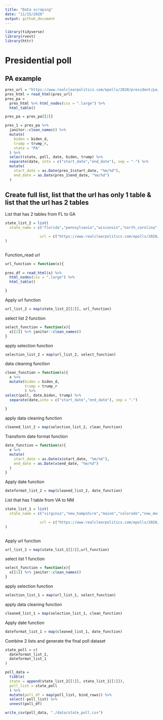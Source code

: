 ```yaml
---
title: "Data scraping"
date: "11/15/2020"
output: github_document
---
```


```r
library(tidyverse)
library(rvest)
library(httr)
```


# Presidential poll

## PA example

```r
pres_url = "https://www.realclearpolitics.com/epolls/2020/president/pa/pennsylvania_trump_vs_biden-6861.html"
pres_html = read_html(pres_url)
pres_pa = 
  pres_html %>% html_nodes(css = ".large") %>% 
  html_table()

pres_pa = pres_pa[[2]] 

pres_1 = pres_pa %>% 
  janitor::clean_names() %>% 
  mutate(
    biden = biden_d,
    trump = trump_r,
    state = "PA"
  ) %>%
  select(state, poll, date, biden, trump) %>% 
  separate(date, into = c("start_date","end_date"), sep = "-") %>% 
  mutate(
    start_date = as.Date(pres_1$start_date, "%m/%d"),
    end_date = as.Date(pres_1$end_date, "%m/%d")
  )

```

## Create full list, list that the url has only 1 table & list that the url has 2 tables

List that has 2 tables from FL to GA 

```r

state_list_2 = list(
  state_name = c("florida","pennsylvania","wisconsin","north_carolina","michigan","ohio","minnesota","iowa", "arizona","nevada","texax","georgia"),

                url = c("https://www.realclearpolitics.com/epolls/2020/president/fl/florida_trump_vs_biden-6841.html", "https://www.realclearpolitics.com/epolls/2020/president/pa/pennsylvania_trump_vs_biden-6861.html","https://www.realclearpolitics.com/epolls/2020/president/wi/wisconsin_trump_vs_biden-6849.html", "https://www.realclearpolitics.com/epolls/2020/president/nc/north_carolina_trump_vs_biden-6744.html","https://www.realclearpolitics.com/epolls/2020/president/mi/michigan_trump_vs_biden-6761.html","https://www.realclearpolitics.com/epolls/2020/president/oh/ohio_trump_vs_biden-6765.html","https://www.realclearpolitics.com/epolls/2020/president/mn/minnesota_trump_vs_biden-6966.html","https://www.realclearpolitics.com/epolls/2020/president/ia/iowa_trump_vs_biden-6787.html","https://www.realclearpolitics.com/epolls/2020/president/az/arizona_trump_vs_biden-6807.html","https://www.realclearpolitics.com/epolls/2020/president/nv/nevada_trump_vs_biden-6867.html","https://www.realclearpolitics.com/epolls/2020/president/tx/texas_trump_vs_biden-6818.html","https://www.realclearpolitics.com/epolls/2020/president/ga/georgia_trump_vs_biden-6974.html")
)
                  
```

Function_read url

```r
url_function = function(x){
  
pres_df = read_html(x) %>% 
  html_nodes(css = ".large") %>% 
  html_table()

}
```

Apply url function

```r

url_list_2 = map(state_list_2[[2]], url_function)

```

select list 2 function

```r
select_function = function(x){
  x[[2]] %>% janitor::clean_names()
}
```

apply selection function

```r
selection_list_2 = map(url_list_2, select_function)
```

data cleaning function

```r
clean_function = function(x){
  x %>% 
  mutate(biden = biden_d,
         trump = trump_r
         ) %>% 
select(poll, date,biden, trump) %>% 
  separate(date,into = c("start_date","end_date"), sep = "-")
    
}
```

apply data cleaning function

```r
cleaned_list_2 = map(selection_list_2, clean_function)
```

Transform date format function

```r
date_function = function(x){
  x %>% 
  mutate(
    start_date = as.Date(x$start_date, "%m/%d"),
    end_date = as.Date(x$end_date, "%m/%d")
  )
}
```

Apply date function

```r
dateformat_list_2 = map(cleaned_list_2, date_function)
```

List that has 1 table from VA to NM

```r
state_list_1 = list(
  state_name = c("virginia","new_hampshire","maine","colorado","new_mexico"),

                url = c("https://www.realclearpolitics.com/epolls/2020/president/va/virginia_trump_vs_biden-6988.html","https://www.realclearpolitics.com/epolls/2020/president/nh/new_hampshire_trump_vs_biden-6779.html","https://www.realclearpolitics.com/epolls/2020/president/me/maine_trump_vs_biden-6922.html","https://www.realclearpolitics.com/epolls/2020/president/co/colorado_trump_vs_biden-6940.html","https://www.realclearpolitics.com/epolls/2020/president/nm/new_mexico_trump_vs_biden-6993.html")
)
                  
```

Apply url function

```r

url_list_1 = map(state_list_1[[2]],url_function)

```

select list 1 function

```r
select_function = function(x){
  x[[1]] %>% janitor::clean_names()
}
```

apply selection function
```r
selection_list_1 = map(url_list_1, select_function)
```

apply data cleaning function
```r
cleaned_list_1 = map(selection_list_1, clean_function)
```

Apply date function

```r
dateformat_list_1 = map(cleaned_list_1, date_function)
```

Combine 2 lists and generate the final poll dataset

```r
state_poll = c(
  dateformat_list_2,
  dateformat_list_1
) 

poll_data = 
  tibble(
  state = append(state_list_2[[1]], state_list_1[[1]]),
  poll_list = state_poll
  ) %>% 
  mutate(poll_df = map(poll_list, bind_rows)) %>% 
  select(-poll_list) %>% 
  unnest(poll_df)

write_csv(poll_data, "./data/state_poll.csv")
```

